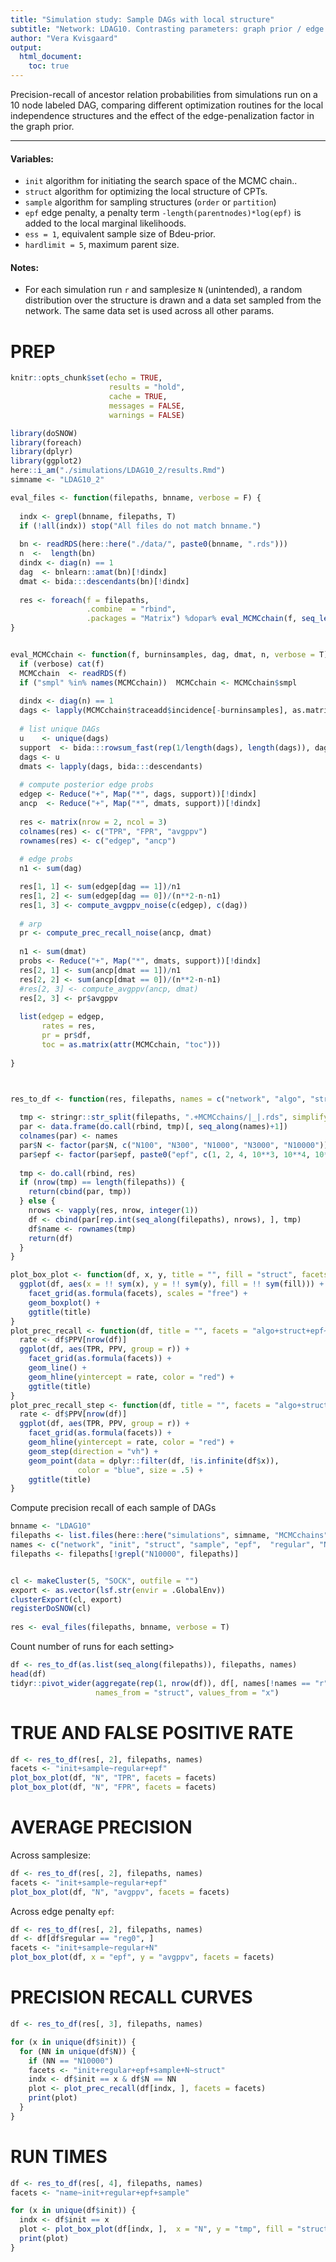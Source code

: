 ```yaml
---
title: "Simulation study: Sample DAGs with local structure"
subtitle: "Network: LDAG10. Contrasting parameters: graph prior / edge penalty."
author: "Vera Kvisgaard"
output: 
  html_document: 
    toc: true
---
```


Precision-recall of ancestor relation probabilities from simulations run on a 10 node labeled DAG, comparing different optimization routines for the local independence structures and the effect of the edge-penalization factor in the graph prior. 

***

#### Variables:

- `init` algorithm for initiating the search space of the MCMC chain..
- `struct` algorithm for optimizing the local structure of CPTs. 
- `sample` algorithm for sampling structures (`order` or `partition`)
- `epf` edge penalty, a penalty term `-length(parentnodes)*log(epf)` is added to the local marginal likelihoods.
- `ess = 1`, equivalent sample size of Bdeu-prior.
- `hardlimit = 5`, maximum parent size.

#### Notes: 
- For each simulation run `r` and samplesize `N` (unintended), a random distribution over the structure is drawn and a data set sampled from the network. The same data set is used across all other params. 

# PREP


```r
knitr::opts_chunk$set(echo = TRUE, 
                      results = "hold",
                      cache = TRUE,
                      messages = FALSE,
                      warnings = FALSE)
```

```r
library(doSNOW)
library(foreach)
library(dplyr)
library(ggplot2)
here::i_am("./simulations/LDAG10_2/results.Rmd")
simname <- "LDAG10_2"
```


```r

eval_files <- function(filepaths, bnname, verbose = F) {
  
  indx <- grepl(bnname, filepaths, T)
  if (!all(indx)) stop("All files do not match bnname.")
  
  bn <- readRDS(here::here("./data/", paste0(bnname, ".rds")))
  n  <-  length(bn)
  dindx <- diag(n) == 1
  dag  <- bnlearn::amat(bn)[!dindx]
  dmat <- bida:::descendants(bn)[!dindx]
  
  res <- foreach(f = filepaths, 
                 .combine  = "rbind",
                 .packages = "Matrix") %dopar% eval_MCMCchain(f, seq_len(200), dag, dmat, n, verbose = verbose)
}


eval_MCMCchain <- function(f, burninsamples, dag, dmat, n, verbose = T) {
  if (verbose) cat(f)
  MCMCchain  <- readRDS(f)
  if ("smpl" %in% names(MCMCchain))  MCMCchain <- MCMCchain$smpl
 
  dindx <- diag(n) == 1
  dags <- lapply(MCMCchain$traceadd$incidence[-burninsamples], as.matrix)
  
  # list unique DAGs
  u    <- unique(dags)
  support  <- bida:::rowsum_fast(rep(1/length(dags), length(dags)), dags, u)
  dags <- u 
  dmats <- lapply(dags, bida:::descendants)
  
  # compute posterior edge probs
  edgep <- Reduce("+", Map("*", dags, support))[!dindx]
  ancp  <- Reduce("+", Map("*", dmats, support))[!dindx]
  
  res <- matrix(nrow = 2, ncol = 3)
  colnames(res) <- c("TPR", "FPR", "avgppv")
  rownames(res) <- c("edgep", "ancp")
  
  # edge probs
  n1 <- sum(dag)

  res[1, 1] <- sum(edgep[dag == 1])/n1
  res[1, 2] <- sum(edgep[dag == 0])/(n**2-n-n1)
  res[1, 3] <- compute_avgppv_noise(c(edgep), c(dag))
  
  # arp
  pr <- compute_prec_recall_noise(ancp, dmat)
  
  n1 <- sum(dmat)
  probs <- Reduce("+", Map("*", dmats, support))[!dindx]
  res[2, 1] <- sum(ancp[dmat == 1])/n1
  res[2, 2] <- sum(ancp[dmat == 0])/(n**2-n-n1)
  #res[2, 3] <- compute_avgppv(ancp, dmat)
  res[2, 3] <- pr$avgppv 
  
  list(edgep = edgep, 
       rates = res, 
       pr = pr$df,
       toc = as.matrix(attr(MCMCchain, "toc")))
  
}



res_to_df <- function(res, filepaths, names = c("network", "algo", "struct", "N", "epf", "r")) {
  
  tmp <- stringr::str_split(filepaths, ".+MCMCchains/|_|.rds", simplify = F)
  par <- data.frame(do.call(rbind, tmp)[, seq_along(names)+1])
  colnames(par) <- names
  par$N <- factor(par$N, c("N100", "N300", "N1000", "N3000", "N10000"))
  par$epf <- factor(par$epf, paste0("epf", c(1, 2, 4, 10**3, 10**4, 10**5)))
  
  tmp <- do.call(rbind, res)
  if (nrow(tmp) == length(filepaths)) {
    return(cbind(par, tmp))
  } else {
    nrows <- vapply(res, nrow, integer(1))
    df <- cbind(par[rep.int(seq_along(filepaths), nrows), ], tmp)
    df$name <- rownames(tmp)
    return(df)
  }
}

```

```r
plot_box_plot <- function(df, x, y, title = "", fill = "struct", facets = "algo+name~network+epf") {
  ggplot(df, aes(x = !! sym(x), y = !! sym(y), fill = !! sym(fill))) +
    facet_grid(as.formula(facets), scales = "free") +
    geom_boxplot() +
    ggtitle(title)      
}
plot_prec_recall <- function(df, title = "", facets = "algo+struct+epf~network+N") {
  rate <- df$PPV[nrow(df)]
  ggplot(df, aes(TPR, PPV, group = r)) +
    facet_grid(as.formula(facets)) +
    geom_line() +
    geom_hline(yintercept = rate, color = "red") +
    ggtitle(title)
}
plot_prec_recall_step <- function(df, title = "", facets = "algo+struct+epf~network+N") {
  rate <- df$PPV[nrow(df)]
  ggplot(df, aes(TPR, PPV, group = r)) +
    facet_grid(as.formula(facets)) +
    geom_hline(yintercept = rate, color = "red") +
    geom_step(direction = "vh") +
    geom_point(data = dplyr::filter(df, !is.infinite(df$x)),
               color = "blue", size = .5) +
    ggtitle(title)
}
```


Compute precision recall of each sample of DAGs
```r
bnname <- "LDAG10"
filepaths <- list.files(here::here("simulations", simname, "MCMCchains"), full.names = T)
names <- c("network", "init", "struct", "sample", "epf",  "regular", "N", "r")
filepaths <- filepaths[!grepl("N10000", filepaths)]


cl <- makeCluster(5, "SOCK", outfile = "")
export <- as.vector(lsf.str(envir = .GlobalEnv))
clusterExport(cl, export)
registerDoSNOW(cl)
  
res <- eval_files(filepaths, bnname, verbose = T)

```

Count number of runs for each setting>
```r
df <- res_to_df(as.list(seq_along(filepaths)), filepaths, names)
head(df)
tidyr::pivot_wider(aggregate(rep(1, nrow(df)), df[, names[!names == "r"]], sum), 
                   names_from = "struct", values_from = "x")
```




# TRUE AND FALSE POSITIVE RATE 
```r
df <- res_to_df(res[, 2], filepaths, names)
facets <- "init+sample~regular+epf"
plot_box_plot(df, "N", "TPR", facets = facets)
plot_box_plot(df, "N", "FPR", facets = facets)
```

# AVERAGE PRECISION
Across samplesize:
```r
df <- res_to_df(res[, 2], filepaths, names)
facets <- "init+sample~regular+epf"
plot_box_plot(df, "N", "avgppv", facets = facets)
```

Across edge penalty `epf`:
```r
df <- res_to_df(res[, 2], filepaths, names)
df <- df[df$regular == "reg0", ]
facets <- "init+sample~regular+N"
plot_box_plot(df, x = "epf", y = "avgppv", facets = facets)
```


# PRECISION RECALL CURVES
```r
df <- res_to_df(res[, 3], filepaths, names)

for (x in unique(df$init)) {
  for (NN in unique(df$N)) {
    if (NN == "N10000")
    facets <- "init+regular+epf+sample+N~struct"
    indx <- df$init == x & df$N == NN
    plot <- plot_prec_recall(df[indx, ], facets = facets)
    print(plot)
  }
}
```


# RUN TIMES 
```r
df <- res_to_df(res[, 4], filepaths, names)
facets <- "name~init+regular+epf+sample"

for (x in unique(df$init)) {
  indx <- df$init == x 
  plot <- plot_box_plot(df[indx, ],  x = "N", y = "tmp", fill = "struct", facets = facets)
  print(plot)
}
```

